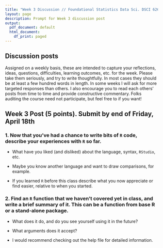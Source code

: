 ```yaml
---
title: "Week 3 Discussion // Foundational Statistics Data Sci. DSCI 626"
layout: page
description: Prompt for Week 3 discussion post
output:
  pdf_document: default
  html_document:
    df_print: paged
---
```


## Discussion posts
Assigned on a weekly basis, these are intended to capture your reflections, ideas, questions, difficulties, learning outcomes, etc. for the week. Please take them seriously, and try to write thoughtfully. In most cases they should be at least a few hundred words in length. In some weeks I will ask for more targeted responses than others. I also encourage you to read each others' posts from time to time and provide constructive commentary. Folks auditing the course need not participate, but feel free to if you want!


## Week 3 Post (5 points). Submit by end of Friday, April 18th

### 1. Now that you've had a chance to write bits of `R` code, describe your experiences with `R` so far.
   
 - What have you liked (and disliked) about the language, syntax, `RStudio`, etc.
 
 - Maybe you know another language and want to draw comparisons, for example.
 
 - If you learned `R` before this class describe what you now appreciate or find easier, relative to when you started.

### 2. Find an `R` function that we haven't covered yet in class, and write a brief summary of it. This can be a function from base R or a stand-alone package.

 - What does it do, and do you see yourself using it in the future?
 
 - What arguments does it accept?
 
 - I would recommend checking out the help file for detailed information.

